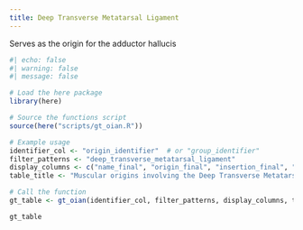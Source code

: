 ```yaml
---
title: Deep Transverse Metatarsal Ligament
---
```





Serves as the origin for the adductor hallucis

```r
#| echo: false
#| warning: false
#| message: false

# Load the here package
library(here)

# Source the functions script
source(here("scripts/gt_oian.R"))

# Example usage
identifier_col <- "origin_identifier"  # or "group_identifier"
filter_patterns <- "deep_transverse_metatarsal_ligament"
display_columns <- c("name_final", "origin_final", "insertion_final", "innervation_final", "action_final")
table_title <- "Muscular origins involving the Deep Transverse Metatarsal Lig."

# Call the function
gt_table <- gt_oian(identifier_col, filter_patterns, display_columns, table_title)

gt_table
```